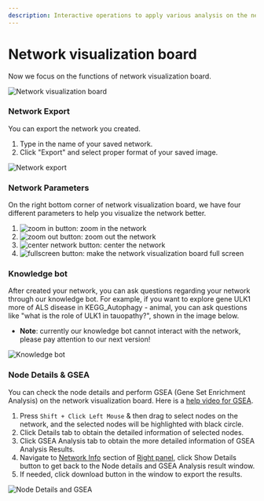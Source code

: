 ```yaml
---
description: Interactive operations to apply various analysis on the network
---
```


# Network visualization board

Now we focus on the functions of network visualization board.

![Network visualization board](../../../public/image/docs/network-visualization-board.png)

### Network Export

You can export the network you created.

1. Type in the name of your saved network.
2. Click "Export" and select proper format of your saved image.

![Network export](../../../public/image/docs/network-export.png)

### Network Parameters

On the right bottom corner of network visualization board, we have four different parameters to help you visualize the network better.

1. <Image width={30} height={30} src="/image/docs/zoom-in-button.png" alt="zoom in button" className="inline aspect-square"/>: zoom in the network
2. <Image width={30} height={30} src="/image/docs/zoom-out-button.png" alt="zoom out button" className="inline aspect-square"/>: zoom out the network
3. <Image width={30} height={30} src="/image/docs/center-network-button.png" alt="center network button" className="inline aspect-square"/>: center the network
4. <Image width={30} height={30} src="/image/docs/fullscreen-button.png" alt="fullscreen button" className="inline aspect-square"/>: make the network visualization board full screen

### Knowledge bot

After created your network, you can ask questions regarding your network through our knowledge bot. For example, if you want to explore gene ULK1 more of ALS disease in KEGG\_Autophagy - animal, you can ask questions like "what is the role of ULK1 in tauopathy?", shown in the image below.

* **Note**: currently our knowledge bot cannot interact with the network, please pay attention to our next version!

![Knowledge bot](../../../public/image/docs/knowledge-bot-network-page-window.png)

### Node Details & GSEA

You can check the node details and perform GSEA (Gene Set Enrichment Analysis) on the network visualization board. Here is a [help video for GSEA](../use-cases-and-short-help-videos.mdx#gsea-analysis).

1. Press `Shift + Click Left Mouse` & then drag to select nodes on the network, and the selected nodes will be highlighted with black circle.
2. Click Details tab to obtain the detailed information of selected nodes.
3. Click GSEA Analysis tab to obtain the more detailed information of GSEA Analysis Results.
4. Navigate to [Network Info](right-panel.mdx#network-info) section of [Right panel](right-panel.mdx), click Show Details button to get back to the Node details and GSEA Analysis result window.
5. If needed, click download button in the window to export the results.

![Node Details and GSEA](../../../public/image/docs/node-details-gsea.png)
